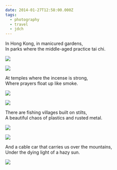 ```yaml
---
date: 2014-01-27T12:58:00.000Z
tags:
  - photography
  - travel
  - jdch
---
```

In Hong Kong, in manicured gardens,<br/>
In parks where the middle-aged practice tai chi.

![](../../assets/photos/20140125-IMG_2787.jpg)

![](../../assets/photos/20140125-IMG_2646.jpg)

At temples where the incense is strong,<br/>
Where prayers float up like smoke.

![](../../assets/photos/20140124-IMG_2373.jpg)

![](../../assets/photos/20140125-IMG_2815.jpg)

There are fishing villages built on stilts,<br/>
A beautiful chaos of plastics and rusted metal.

![](../../assets/photos/20140126-IMG_3082.jpg)

![](../../assets/photos/20140126-IMG_3085.jpg)

And a cable car that carries us over the mountains,<br/>
Under the dying light of a hazy sun.

![](../../assets/photos/20140126-IMG_3115.jpg)